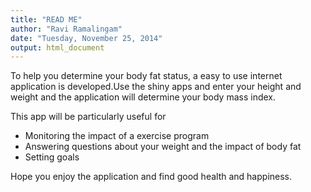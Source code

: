 ```yaml
---
title: "READ ME"
author: "Ravi Ramalingam"
date: "Tuesday, November 25, 2014"
output: html_document
---
```


To help you determine your body fat status, a easy to use internet application is developed.Use the shiny apps and enter your height and weight and the application will determine your body mass index.

This app will be particularly useful for

- Monitoring the impact of a exercise program  
- Answering questions about your weight and the impact of body fat  
- Setting goals  

Hope you enjoy the application and find good health and happiness.  